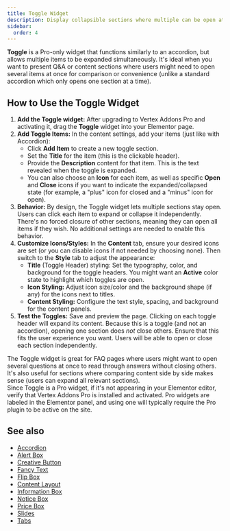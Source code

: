 ```yaml
---
title: Toggle Widget
description: Display collapsible sections where multiple can be open at once using the Toggle widget (Pro feature).
sidebar:
  order: 4
---
```



**Toggle** is a Pro-only widget that functions similarly to an accordion, but allows multiple items to be expanded simultaneously. It's ideal when you want to present Q&A or content sections where users might need to open several items at once for comparison or convenience (unlike a standard accordion which only opens one section at a time).

## How to Use the Toggle Widget <Badge variant='caution' text='Pro' />

<Steps>

1. **Add the Toggle widget:** After upgrading to Vertex Addons Pro and activating it, drag the **Toggle** widget into your Elementor page.
2. **Add Toggle Items:** In the content settings, add your items (just like with Accordion):
   - Click **Add Item** to create a new toggle section.
   - Set the **Title** for the item (this is the clickable header).
   - Provide the **Description** content for that item. This is the text revealed when the toggle is expanded.
   - You can also choose an **Icon** for each item, as well as specific **Open** and **Close** icons if you want to indicate the expanded/collapsed state (for example, a "plus" icon for closed and a "minus" icon for open).
3. **Behavior:** By design, the Toggle widget lets multiple sections stay open. Users can click each item to expand or collapse it independently. There's no forced closure of other sections, meaning they can open all items if they wish. No additional settings are needed to enable this behavior.
4. **Customize Icons/Styles:** In the **Content** tab, ensure your desired icons are set (or you can disable icons if not needed by choosing none). Then switch to the **Style** tab to adjust the appearance:
   - **Title** (Toggle Header) styling: Set the typography, color, and background for the toggle headers. You might want an **Active** color state to highlight which toggles are open.
   - **Icon Styling:** Adjust icon size/color and the background shape (if any) for the icons next to titles.
   - **Content Styling:** Configure the text style, spacing, and background for the content panels.
5. **Test the Toggles:** Save and preview the page. Clicking on each toggle header will expand its content. Because this is a toggle (and not an accordion), opening one section does *not* close others. Ensure that this fits the user experience you want. Users will be able to open or close each section independently.

</Steps>

<Aside type='tip' title='Use Case'>
The Toggle widget is great for FAQ pages where users might want to open several questions at once to read through answers without closing others. It's also useful for sections where comparing content side by side makes sense (users can expand all relevant sections).
</Aside>

<Aside type='note'>
Since Toggle is a Pro widget, if it's not appearing in your Elementor editor, verify that Vertex Addons Pro is installed and activated. Pro widgets are labeled in the Elementor panel, and using one will typically require the Pro plugin to be active on the site.
</Aside>

## See also

- [Accordion](/vertex/widgets/content-layout/accordion/)
- [Alert Box](/vertex/widgets/content-layout/alert-box/)
- [Creative Button](/vertex/widgets/content-layout/creative-button/)
- [Fancy Text](/vertex/widgets/content-layout/fancy-text/)
- [Flip Box](/vertex/widgets/content-layout/flip-box/)
- [Content Layout](/vertex/widgets/content-layout/)
- [Information Box](/vertex/widgets/content-layout/information-box/)
- [Notice Box](/vertex/widgets/content-layout/notice-box/)
- [Price Box](/vertex/widgets/content-layout/price-box/)
- [Slides](/vertex/widgets/content-layout/slides/)
- [Tabs](/vertex/widgets/content-layout/tabs/)
